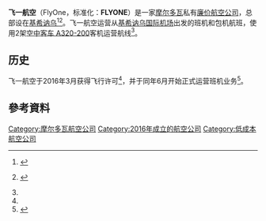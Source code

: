 {{Infobox airline
|airline        = 飞一航空 <br> FLY ONE
|logo           = Flyone-logo-1.1.svg
|logo_size      = 150
|IATA           = 5F<ref name="ch-aviation.com">{{cite web|url=http://www.ch-aviation.com/portal/airline/F1N|title=FlyOne on ch-aviation|publisher=}}</ref>
|ICAO           = FIA<ref name="ch-aviation.com"/>
|callsign       = FLY ONE
|founded        = 2016年
|commenced      =  2016年6月
|headquarters   = [[摩爾多瓦|摩爾多瓦]][[基希讷乌|基希讷乌]]
|key_people     = 
|revenue = 
|operating_income = 
|net_income = 
|subsidiaries   = 
|bases  =  [[基希讷乌国际机场|基希讷乌国际机场]]
|secondary_hubs = 
|focus_cities =
|frequent_flyer = 
|lounge         = 
|alliance       = 
|slogan         = 
|fleet_size     = 2
|destinations   = 12
|num_employees  = 
|website        = [http://www.flyone.aero/ flyone.aero]
|aoc = 
}}

'''飞一航空'''（FlyOne，标准化：'''FLYONE'''）是一家[[摩尔多瓦|摩尔多瓦]]私有[[廉价航空公司|廉价航空公司]]，总部设在[[基希讷乌|基希讷乌]]<ref name="rusaviainsider.com">{{cite web|url=http://www.rusaviainsider.com/fly-one-starts-operations/|title=Moldovan Airline Fly One Starts Operations - Russian aviation news|date=24 May 2016|publisher=}}</ref><ref name="realitatea">{{cite web|url=http://www.realitatea.md/compania-aeriana-fly-one-lansata-oficial-in-republica-moldova-vor-oferi-bilete-low-cost-pentru-destina-ii-noi-video_39515.html|title=Compania aeriană „Fly One”, lansată oficial în Republica Moldova|date=23 May 2016|publisher=realitatea.md}} {{Ro icon}}</ref>。飞一航空运营从[[基希讷乌国际机场|基希讷乌国际机场]]出发的班机和包机航班，使用2架[[空中客车A320|空中客车 A320-200]]客机运营航线<ref name="ch-aviation.com"/>。

== 历史 ==
飞一航空于2016年3月获得飞行许可<ref name="rusaviainsider.com"/>，并于同年6月开始正式运营班机业务<ref>{{cite web|url=http://www.routesonline.com/news/38/airlineroute/267295/flyone-outlines-scheduled-operation-from-june-2016/?highlight=flyone|title=FlyOne Outlines Scheduled Operation from June 2016|first=UBM (UK) Ltd.|last=2016|publisher=}}</ref>。

== 參考資料 ==
{{reflist}}
{{Moldova-stub}}
[[Category:摩尔多瓦航空公司|Category:摩尔多瓦航空公司]]
[[Category:2016年成立的航空公司|Category:2016年成立的航空公司]]
[[Category:低成本航空公司|Category:低成本航空公司]]